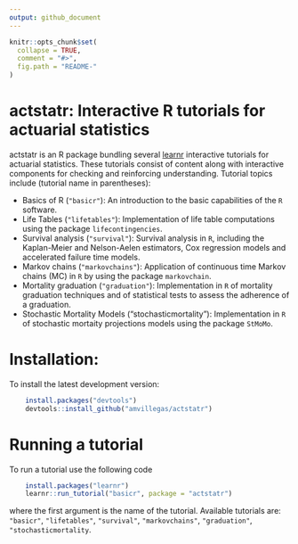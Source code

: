 ```yaml
---
output: github_document
---
```


<!-- README.md is generated from README.Rmd. Please edit that file -->

```r
knitr::opts_chunk$set(
  collapse = TRUE,
  comment = "#>",
  fig.path = "README-"
)
```

actstatr: Interactive R tutorials for actuarial statistics
===========================================================

actstatr is an R package bundling several [learnr](https://rstudio.github.io/learnr/index.html) interactive tutorials for actuarial statistics. These tutorials consist of content along with interactive components for checking and reinforcing understanding. Tutorial topics include (tutorial name in parentheses):

- Basics of R (`"basicr"`): An introduction to the basic capabilities of the `R` software.
- Life Tables (`"lifetables"`): Implementation of life table  computations using the package `lifecontingencies`.
- Survival analysis (`"survival"`): Survival analysis in `R`, including the Kaplan-Meier and Nelson-Aelen estimators, Cox regression models and accelerated failure time models.
- Markov chains (`"markovchains"`): Application of continuous time Markov chains (MC) in `R` by using the package `markovchain`.
- Mortality graduation (`"graduation"`): Implementation in `R` of mortality graduation techniques and of statistical tests to assess the adherence of a graduation.
- Stochastic Mortality Models ("stochasticmortality"):  Implementation in `R` of stochastic mortaity projections models using the package `StMoMo`.

# Installation:

To install the latest development version: 

```R
    install.packages("devtools")
    devtools::install_github("amvillegas/actstatr")
````

# Running a tutorial

To run a tutorial use the following code

```R
    install.packages("learnr")
    learnr::run_tutorial("basicr", package = "actstatr")
````
where the first argument is the name of the tutorial. Available tutorials are: `"basicr"`, `"lifetables"`, `"survival"`, `"markovchains"`, `"graduation"`, `"stochasticmortality`.
